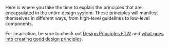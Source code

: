 
<Meta title="Guidelines/Design principles" />

Here is where you take the time to explain the principles that are encapsulated in the entire design system. These principles will manifest themselves in different ways, from high-level guidelines to low-level components.

For inspiration, be sure to check out [Design Principles FTW](http://www.designprinciplesftw.com/) and [what goes into creating good design principles](https://articles.uie.com/creating-design-principles/).
